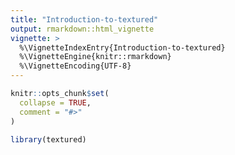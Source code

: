 ```yaml
---
title: "Introduction-to-textured"
output: rmarkdown::html_vignette
vignette: >
  %\VignetteIndexEntry{Introduction-to-textured}
  %\VignetteEngine{knitr::rmarkdown}
  %\VignetteEncoding{UTF-8}
---
```


```r
knitr::opts_chunk$set(
  collapse = TRUE,
  comment = "#>"
)
```

```r
library(textured)
```
